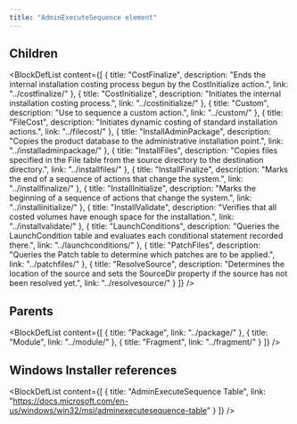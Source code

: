 ```yaml
---
title: "AdminExecuteSequence element"
---
```





## Children

<BlockDefList content={[
    {
      title: "CostFinalize",
      description: "Ends the internal installation costing process begun by the CostInitialize action.",
      link: "../costfinalize/"
    },
    {
      title: "CostInitialize",
      description: "Initiates the internal installation costing process.",
      link: "../costinitialize/"
    },
    {
      title: "Custom",
      description: "Use to sequence a custom action.",
      link: "../custom/"
    },
    {
      title: "FileCost",
      description: "Initiates dynamic costing of standard installation actions.",
      link: "../filecost/"
    },
    {
      title: "InstallAdminPackage",
      description: "Copies the product database to the administrative installation point.",
      link: "../installadminpackage/"
    },
    {
      title: "InstallFiles",
      description: "Copies files specified in the File table from the source directory to the destination directory.",
      link: "../installfiles/"
    },
    {
      title: "InstallFinalize",
      description: "Marks the end of a sequence of actions that change the system.",
      link: "../installfinalize/"
    },
    {
      title: "InstallInitialize",
      description: "Marks the beginning of a sequence of actions that change the system.",
      link: "../installinitialize/"
    },
    {
      title: "InstallValidate",
      description: "Verifies that all costed volumes have enough space for the installation.",
      link: "../installvalidate/"
    },
    {
      title: "LaunchConditions",
      description: "Queries the LaunchCondition table and evaluates each conditional statement recorded there.",
      link: "../launchconditions/"
    },
    {
      title: "PatchFiles",
      description: "Queries the Patch table to determine which patches are to be applied.",
      link: "../patchfiles/"
    },
    {
      title: "ResolveSource",
      description: "Determines the location of the source and sets the SourceDir property if the source has not been resolved yet.",
      link: "../resolvesource/"
    }
  ]}
/>

## Parents

<BlockDefList content={[
    {
      title: "Package",
      link: "../package/"
    },
    {
      title: "Module",
      link: "../module/"
    },
    {
      title: "Fragment",
      link: "../fragment/"
    }
  ]}
/>

## Windows Installer references

<BlockDefList content={[
    {
      title: "AdminExecuteSequence Table",
      link: "https://docs.microsoft.com/en-us/windows/win32/msi/adminexecutesequence-table"
    }
  ]}
/>

